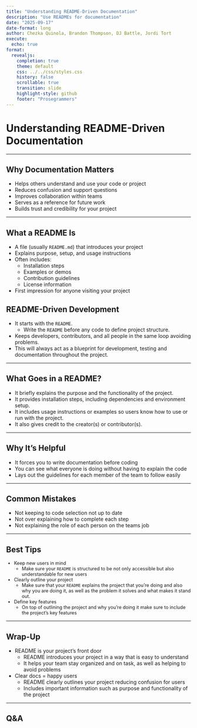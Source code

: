 ```yaml
---
title: "Understanding README-Driven Documentation"
description: "Use READMEs for documentation"
date: "2025-09-17"
date-format: long
author: Chezka Quinola, Brandon Thompson, DJ Battle, Jordi Tort
execute:
  echo: true
format:
  revealjs:
    completion: true
    theme: default
    css: ../../css/styles.css
    history: false
    scrollable: true
    transition: slide
    highlight-style: github
    footer: "Prosegrammers"
---
```


<!--chezka-->
# Understanding README-Driven Documentation

---

## Why Documentation Matters
- Helps others understand and use your code or project
- Reduces confusion and support questions
- Improves collaboration within teams
- Serves as a reference for future work
- Builds trust and credibility for your project

---

## What a README Is
- A file (usually `README.md`) that introduces your project
- Explains purpose, setup, and usage instructions
- Often includes:
  - Installation steps
  - Examples or demos
  - Contribution guidelines
  - License information
- First impression for anyone visiting your project


<!--jordi-->
## README-Driven Development
- It starts with the `README`.
  - Write the `README` before any code to define project structure.
-  Keeps developers, contributors, and all people in the same loop avoiding problems.
- This will always act as a blueprint for development, testing and documentation throughout the project.

---

<!--jordi-->
## What Goes in a README? 
- It briefly explains the purpose and the functionality of the project. 
- It provides installation steps, including dependencies and environment setup.
- It includes usage instructions or examples so users know how to use or run with the project.
- It also gives credit to the creator(s) or contributor(s). 

---

<!--DJ-->
## Why It’s Helpful
- It forces you to write documentation before coding 
- You can see what everyone is doing without having to explain the code
- Lays out the guidelines for each member of the team to follow easily

---

<!--DJ-->
## Common Mistakes
- Not keeping to code selection not up to date
-  Not over explaining how to complete each step
- Not explaining the role of each person on the teams job

---

<!--brandon-->
## Best Tips

::: {.incremental style="font-size: 0.9em;"}

- Keep new users in mind
  - Make sure your `README` is structured to be not only accessible but also understandable for new users
- Clearly outline your project
  - Make sure that your `README` explains the project that you're doing and also why you are doing it, as well as the problem it solves and what makes it stand out.
- Define key features
  - On top of outlining the project and why you're doing it make sure to include the project's key features

:::

---

<!--brandon-->
## Wrap-Up
- README is your project’s front door  
  - README introduces your project in a way that is easy to understand
  - It helps your team stay organized and on task, as well as helping to avoid problems
- Clear docs = happy users  
  - README clearly outlines your project reducing confusion for users 
  - Includes important information such as purpose and functionality of the project

---

## Q&A
